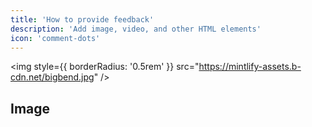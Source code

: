 ```yaml
---
title: 'How to provide feedback'
description: 'Add image, video, and other HTML elements'
icon: 'comment-dots'
---
```


<img
  style={{ borderRadius: '0.5rem' }}
  src="https://mintlify-assets.b-cdn.net/bigbend.jpg"
/>

## Image